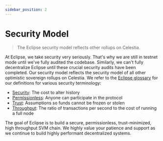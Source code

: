 ```yaml
---
sidebar_position: 2
---
```


# Security Model

> The Eclipse security model reflects other rollups on Celestia.

At Eclipse, we take security very seriously. That's why we are still in testnet mode until we've fully audited the codebase. Similarly, we can't fully decentralize Eclipse until these crucial security audits have been completed.
Our security model reflects the security model of all other optimistic sovereign rollups on Celestia. We refer to the [Eclipse glossary](https://www.eclipse.builders/documentation/glossary) for our definitions for various security terminology:
- [Security](https://www.eclipse.builders/documentation/glossary#security): The cost to alter history
- [Permissionless](https://www.eclipse.builders/documentation/glossary#permissionless): Anyone can participate in the protocol
- [Trust](https://www.eclipse.builders/documentation/glossary#trust): Assumptions so funds cannot be frozen or stolen
- [Throughput](https://www.eclipse.builders/documentation/glossary#throughput): The ratio of transactions per second to the cost of running a full node

The goal of Eclipse is to build a secure, permissionless, trust-minimized, high throughput SVM chain. We highly value your patience and support as we continue to build highly performant decentralized systems.